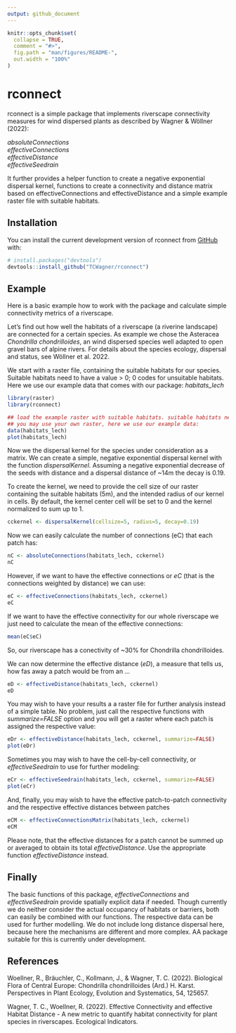 ```yaml
---
output: github_document
---
```


<!-- README.md is generated from README.Rmd. Please edit that file -->

```r
knitr::opts_chunk$set(
  collapse = TRUE,
  comment = "#>",
  fig.path = "man/figures/README-",
  out.width = "100%"
)
```

# rconnect

<!-- badges: start -->
<!-- badges: end -->

rconnect is a simple package that implements riverscape connectivity measures for wind dispersed plants as 
described by Wagner & Wöllner (2022):

*absoluteConnections*  
*effectiveConnections*  
*effectiveDistance*  
*effectiveSeedrain*  

It further provides a helper function to create a negative exponential dispersal kernel, functions to create a connectivity and distance matrix based on effectiveConnections and effectiveDistance and a simple example raster file with suitable habitats.

## Installation

You can install the current development version of rconnect from [GitHub](https://github.com/) with:

``` r
# install.packages("devtools")
devtools::install_github("TCWagner/rconnect")
```

## Example

Here is a basic example how to work with the package and calculate simple connectivity metrics of a riverscape.

Let's find out how well the habitats of a riverscape (a riverine landscape) are connected for a certain species. As example we chose the Asteracea *Chondrilla chondrilloides*,
an wind dispersed species well adapted to open gravel bars of alpine rivers. For details about the species ecology, dispersal and status, see Wöllner et al. 2022.

We start with a raster file, containing the suitable habitats for our species. Suitable habitats need to have a value > 0; 0 codes for unsuitable habitats. Here we use our example data that comes with our package: *habitats_lech*

```r
library(raster)
library(rconnect)

## load the example raster with suitable habitats. suitable habitats need to be coded with values > 0
## you may use your own raster, here we use our example data:
data(habitats_lech)
plot(habitats_lech)
```

Now we the dispersal kernel for the species under consideration as a matrix. We can create a simple, negative exponential dispersal kernel with the function *dispersalKernel*. 
Assuming a negative exponential decrease of the seeds with distance and a dispersal distance of ~14m the decay is 0.19. 

To create the kernel, we need to provide the cell size of our raster containing the suitable habitats (5m), and the intended radius of our kernel in cells. By default, the kernel center cell will be set to 0 and the kernel normalized to sum up to 1.

```r

cckernel <- dispersalKernel(cellsize=5, radius=5, decay=0.19)

```

Now we can easily calculate the number of connections (eC) that each patch has:

```r

nC <- absoluteConnections(habitats_lech, cckernel)
nC

```

However, if we want to have the effective connections or *eC* (that is the connections weighted by distance) we can use:

```r

eC <- effectiveConnections(habitats_lech, cckernel)
eC

```


If we want to have the effective connectivity for our whole riverscape we just need to calculate the mean of the effective connections:

```r

mean(eC$eC)

```
So, our riverscape has a conectivity of ~30% for Chondrilla chondrilloides.

We can now determine the effective distance (*eD*), a measure that tells us, how fas away a patch would be from an ... 

```r

eD <- effectiveDistance(habitats_lech, cckernel)
eD
```

You may wish to have your results a a raster file for further analysis instead of a simple table. No problem, just call the respective functions with *summarize=FALSE* option and you will get a raster where each patch is assigned the respective value:

```r

eDr <- effectiveDistance(habitats_lech, cckernel, summarize=FALSE)
plot(eDr)
```

Sometimes you may wish to have the cell-by-cell connectivity, or *effectiveSeedrain* to use for further modeling:

```r

eCr <- effectiveSeedrain(habitats_lech, cckernel, summarize=FALSE)
plot(eCr)
```

And, finally, you may wish to have the effective patch-to-patch connectivity and the respective effective distances between patches

```r

eCM <- effectiveConnectionsMatrix(habitats_lech, cckernel)
eCM
```

Please note, that the effective distances for a patch cannot be summed up or averaged to obtain its total *effectiveDistance*. Use the appropriate function *effectiveDistance* instead. 

## Finally


The basic functions of this package, *effectiveConnections* and *effectiveSeedrain*  provide spatially explicit data if needed. Though currently we do neither consider the actual occupancy of habitats or barriers, both can easily be combined with our functions. The respective data can be used for further modelling. We do not include long distance dispersal here, because here the mechanisms are different and more complex. AA package suitable for this is currently under development.

## References

Woellner, R., Bräuchler, C., Kollmann, J., & Wagner, T. C. (2022). Biological Flora of Central Europe: Chondrilla chondrilloides (Ard.) H. Karst. Perspectives in Plant Ecology, Evolution and Systematics, 54, 125657.

Wagner, T. C., Woellner, R. (2022). Effective Connectivity and effective Habitat Distance - A new metric to quantify habitat connectivity for plant species in riverscapes. Ecological Indicators.

